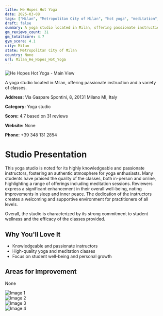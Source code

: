 ```yaml
---
title: He Hopes Hot Yoga
date: 2025-03-08
tags: ["Milan", "Metropolitan City of Milan", "hot yoga", "meditation", "authentic", "supportive", "Milan"]  
draft: false
summary: A yoga studio located in Milan, offering passionate instruction and a variety of classes.
gm_reviews_count: 31
gm_totalScore: 4.7
gym_score: 4.1
city: Milan
state: Metropolitan City of Milan
country: None
url: Milan_He_Hopes_Hot_Yoga
---
```


<div className="aspect-[16/9] relative my-8">
  <img 
    src="https://lh5.googleusercontent.com/p/AF1QipPwW1XYEua_Syzg8krUbLxzNibzzkCB7nd2QGyY=w1920-h1080-k-no"
    alt="He Hopes Hot Yoga - Main View"
    className="object-cover absolute inset-0 w-full h-full rounded-lg"
  />
</div>

A yoga studio located in Milan, offering passionate instruction and a variety of classes.

**Address:** Via Gaspare Spontini, 8, 20131 Milano MI, Italy

**Category:** Yoga studio

**Score:** 4.7 based on 31 reviews

**Website:** None

**Phone:** +39 348 131 2854

# Studio Presentation

This yoga studio is noted for its highly knowledgeable and passionate instructors, fostering an authentic atmosphere for yoga enthusiasts. Many students have praised the quality of the classes, both in-person and online, highlighting a range of offerings including meditation sessions. Reviewers express a significant enhancement in their overall well-being, noting improvements in sleep and inner peace. The dedication of the instructors creates a welcoming and supportive environment for practitioners of all levels.

Overall, the studio is characterized by its strong commitment to student wellness and the efficacy of the classes provided.

## Why You'll Love It

- Knowledgeable and passionate instructors
- High-quality yoga and meditation classes
- Focus on student well-being and personal growth

## Areas for Improvement

None

<div className="grid grid-cols-1 xl:grid-cols-2 gap-4 my-8">
<div className="aspect-[4/3] relative"><img src="https://lh3.googleusercontent.com/p/AF1QipMlPGGagijkcGguzDY0ME2ub6OeS7RmIcSMSJx8=w1920-h1080-k-no" alt="Image 1" className="object-cover absolute inset-0 w-full h-full rounded-lg" /></div>
<div className="aspect-[4/3] relative"><img src="https://lh5.googleusercontent.com/p/AF1QipPv_lO0kL3sn5_iZJiMRuMkyzLhHAfQT2F7xbA7=w1920-h1080-k-no" alt="Image 2" className="object-cover absolute inset-0 w-full h-full rounded-lg" /></div>
<div className="aspect-[4/3] relative"><img src="https://lh5.googleusercontent.com/p/AF1QipNGBIAKDgM9W2X6negImIXn9JJNnS2dox_8nuDB=w1920-h1080-k-no" alt="Image 3" className="object-cover absolute inset-0 w-full h-full rounded-lg" /></div>
<div className="aspect-[4/3] relative"><img src="https://lh5.googleusercontent.com/p/AF1QipMkqEuCMfN1wRDQPV7fxPQdUi22e53PoMUwoOSO=w1920-h1080-k-no" alt="Image 4" className="object-cover absolute inset-0 w-full h-full rounded-lg" /></div>
</div>